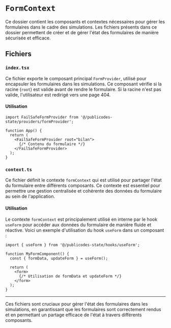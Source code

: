 # `FormContext`

Ce dossier contient les composants et contextes nécessaires pour gérer les formulaires dans le cadre des simulations. Les fichiers présents dans ce dossier permettent de créer et de gérer l'état des formulaires de manière sécurisée et efficace.

## Fichiers

### `index.tsx`

Ce fichier exporte le composant principal `FormProvider`, utilisé pour encapsuler les formulaires dans les simulations. Ce composant vérifie si la racine (`root`) est valide avant de rendre le formulaire. Si la racine n'est pas valide, l'utilisateur est redirigé vers une page 404.

#### Utilisation

```tsx
import FailSafeFormProvider from '@/publicodes-state/providers/formProvider';

function App() {
  return (
    <FailSafeFormProvider root="bilan">
      {/* Contenu du formulaire */}
    </FailSafeFormProvider>
  );
}
```

### `context.ts`

Ce fichier définit le contexte `formContext` qui est utilisé pour partager l'état du formulaire entre différents composants. Ce contexte est essentiel pour permettre une gestion centralisée et cohérente des données du formulaire au sein de l'application.

#### Utilisation

Le contexte `formContext` est principalement utilisé en interne par le hook `useForm` pour accéder aux données du formulaire de manière fluide et réactive. Voici un exemple d'utilisation du hook `useForm` dans un composant :

```tsx
import { useForm } from '@/publicodes-state/hooks/useForm';

function MyFormComponent() {
  const { formData, updateForm } = useForm();

  return (
    <form>
      {/* Utilisation de formData et updateForm */}
    </form>
  );
}
```

---

Ces fichiers sont cruciaux pour gérer l'état des formulaires dans les simulations, en garantissant que les formulaires sont correctement rendus et en permettant un partage efficace de l'état à travers différents composants.
